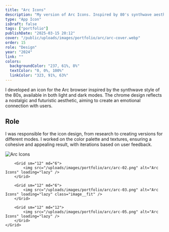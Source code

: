 ```yaml
---
title: "Arc Icons"
description: "My version of Arc Icons. Inspired by 80's synthwave aesthetics with dark and light versions."
type: "App Icon"
isDraft: false
tags: ["portfolio"]
publishDate: "2025-03-15 20:12"
cover: "/public/uploads/images/portfolio/arc/arc-cover.webp"
order: 15
role: "Design"
year: "2024"
link: ""
colors:
  backgroundColor: "237, 61%, 8%"
  textColor: "0, 0%, 100%"
  linkColor: "323, 91%, 63%"
---
```



<div class="wrap-sm">

I developed an icon for the Arc browser inspired by the synthwave style of the 80s, available in both light and dark modes. The chrome design reflects a nostalgic and futuristic aesthetic, aiming to create an emotional connection with users.


## Role 

I was responsible for the icon design, from research to creating versions for different modes. I worked on the color palette and textures, ensuring a cohesive and appealing result, with iterations based on user feedback.


</div>

<div class="wrap-wider">
    <Grid isContainer>
        <Grid sm="12" md="12">
            <img src="/uploads/images/portfolio/arc/arc-04.png" alt="Arc Icons" loading="lazy" />
        </Grid>

        <Grid sm="12" md="6">
            <img src="/uploads/images/portfolio/arc/arc-02.png" alt="Arc Icons" loading="lazy" />
        </Grid>

        <Grid sm="12" md="6">
            <img src="/uploads/images/portfolio/arc/arc-03.png" alt="Arc Icons" loading="lazy" class="image__fit" />
        </Grid>

        <Grid sm="12" md="12">
            <img src="/uploads/images/portfolio/arc/arc-05.png" alt="Arc Icons" loading="lazy" />
        </Grid>
    </Grid>
</div>